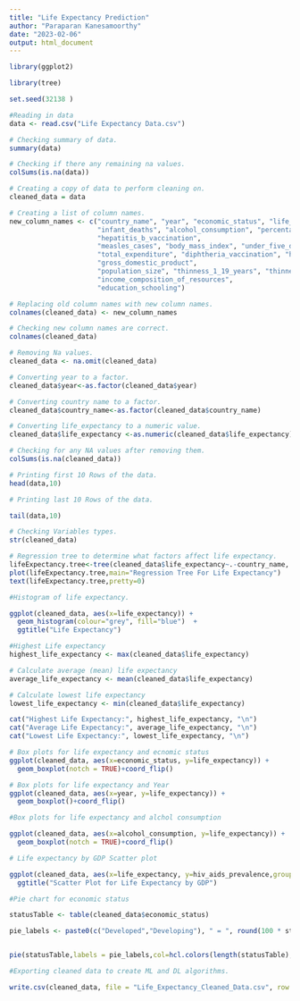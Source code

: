 ---
title: "Life Expectancy Prediction"
author: "Paraparan Kanesamoorthy"
date: "2023-02-06"
output: html_document
---

```{r}
library(ggplot2) 

library(tree)

```

```{r}

set.seed(32138 )
```

```{r}
#Reading in data
data <- read.csv("Life Expectancy Data.csv")
```


```{r}
# Checking summary of data. 
summary(data)
```

```{r}
# Checking if there any remaining na values. 
colSums(is.na(data))
```

```{r}
# Creating a copy of data to perform cleaning on. 
cleaned_data = data
```

```{r}
# Creating a list of column names.
new_column_names <- c("country_name", "year", "economic_status", "life_expectancy", "adult_mortality",
                      "infant_deaths", "alcohol_consumption", "percentage_expenditure",
                      "hepatitis_b_vaccination",
                      "measles_cases", "body_mass_index", "under_five_deaths", "polio_vaccination",
                      "total_expenditure", "diphtheria_vaccination", "hiv_aids_prevalence", 
                      "gross_domestic_product",
                      "population_size", "thinness_1_19_years", "thinness_5_9_years", 
                      "income_composition_of_resources",
                      "education_schooling")

```


```{r}
# Replacing old column names with new column names.
colnames(cleaned_data) <- new_column_names

```



```{r}
# Checking new column names are correct.
colnames(cleaned_data)
```

```{r}

# Removing Na values. 
cleaned_data <- na.omit(cleaned_data) 

# Converting year to a factor. 
cleaned_data$year<-as.factor(cleaned_data$year) 

# Converting country name to a factor. 
cleaned_data$country_name<-as.factor(cleaned_data$country_name) 

# Converting life_expectancy to a numeric value.
cleaned_data$life_expectancy <-as.numeric(cleaned_data$life_expectancy)  

```

```{r}
# Checking for any NA values after removing them.
colSums(is.na(cleaned_data))
```

```{r}
# Printing first 10 Rows of the data. 
head(data,10)

# Printing last 10 Rows of the data. 

tail(data,10)
```

```{r}
# Checking Variables types. 
str(cleaned_data)
```


```{r}
# Regression tree to determine what factors affect life expectancy. 
lifeExpectancy.tree<-tree(cleaned_data$life_expectancy~.-country_name, data = cleaned_data)
plot(lifeExpectancy.tree,main="Regression Tree For Life Expectancy")
text(lifeExpectancy.tree,pretty=0)

```


```{r}
#Histogram of life expectancy. 

ggplot(cleaned_data, aes(x=life_expectancy)) + 
  geom_histogram(colour="grey", fill="blue")  +
  ggtitle("Life Expectancy")
```
```{r}
#Highest Life expectancy 
highest_life_expectancy <- max(cleaned_data$life_expectancy)

# Calculate average (mean) life expectancy
average_life_expectancy <- mean(cleaned_data$life_expectancy)

# Calculate lowest life expectancy
lowest_life_expectancy <- min(cleaned_data$life_expectancy)

cat("Highest Life Expectancy:", highest_life_expectancy, "\n")
cat("Average Life Expectancy:", average_life_expectancy, "\n")
cat("Lowest Life Expectancy:", lowest_life_expectancy, "\n")
```





```{r}
# Box plots for life expectancy and ecnomic status 
ggplot(cleaned_data, aes(x=economic_status, y=life_expectancy)) + 
  geom_boxplot(notch = TRUE)+coord_flip()

# Box plots for life expectancy and Year 
ggplot(cleaned_data, aes(x=year, y=life_expectancy)) + 
  geom_boxplot()+coord_flip()

#Box plots for life expectancy and alchol consumption  

ggplot(cleaned_data, aes(x=alcohol_consumption, y=life_expectancy)) + 
  geom_boxplot(notch = TRUE)+coord_flip()
```


```{r}
# Life expectancy by GDP Scatter plot

ggplot(cleaned_data, aes(x=life_expectancy, y=hiv_aids_prevalence,groupName=country_name)) + geom_point()+
  ggtitle("Scatter Plot for Life Expectancy by GDP")


```

```{r}
#Pie chart for economic status

statusTable <- table(cleaned_data$economic_status)

pie_labels <- paste0(c("Developed","Developing"), " = ", round(100 * statusTable/sum(statusTable), 2), "%")


pie(statusTable,labels = pie_labels,col=hcl.colors(length(statusTable),"GnBu"))
```

```{r}
#Exporting cleaned data to create ML and DL algorithms.

write.csv(cleaned_data, file = "Life_Expectancy_Cleaned_Data.csv", row.names = FALSE)

```




